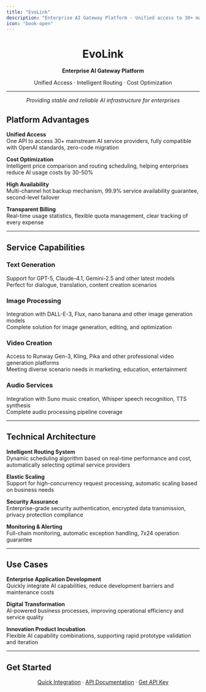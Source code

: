 ```yaml
---
title: "EvoLink"
description: "Enterprise AI Gateway Platform - Unified access to 30+ mainstream AI service providers"
icon: "book-open"
---
```


<div align="center">

# EvoLink

**Enterprise AI Gateway Platform**

Unified Access · Intelligent Routing · Cost Optimization

---

*Providing stable and reliable AI infrastructure for enterprises*

</div>

## Platform Advantages

**Unified Access**  
One API to access 30+ mainstream AI service providers, fully compatible with OpenAI standards, zero-code migration

**Cost Optimization**  
Intelligent price comparison and routing scheduling, helping enterprises reduce AI usage costs by 30-50%

**High Availability**  
Multi-channel hot backup mechanism, 99.9% service availability guarantee, second-level failover

**Transparent Billing**  
Real-time usage statistics, flexible quota management, clear tracking of every expense

---

## Service Capabilities

### Text Generation
Support for GPT-5, Claude-4.1, Gemini-2.5 and other latest models  
Perfect for dialogue, translation, content creation scenarios

### Image Processing  
Integration with DALL-E-3, Flux, nano banana and other image generation models  
Complete solution for image generation, editing, and optimization

### Video Creation
Access to Runway Gen-3, Kling, Pika and other professional video generation platforms  
Meeting diverse scenario needs in marketing, education, entertainment

### Audio Services
Integration with Suno music creation, Whisper speech recognition, TTS synthesis  
Complete audio processing pipeline coverage

---

## Technical Architecture

**Intelligent Routing System**  
Dynamic scheduling algorithm based on real-time performance and cost, automatically selecting optimal service providers

**Elastic Scaling**  
Support for high-concurrency request processing, automatic scaling based on business needs

**Security Assurance**  
Enterprise-grade security authentication, encrypted data transmission, privacy protection compliance

**Monitoring & Alerting**  
Full-chain monitoring, automatic exception handling, 7x24 operation guarantee

---

## Use Cases

**Enterprise Application Development**  
Quickly integrate AI capabilities, reduce development barriers and maintenance costs

**Digital Transformation**  
AI-powered business processes, improving operational efficiency and service quality

**Innovation Product Incubation**  
Flexible AI capability combinations, supporting rapid prototype validation and iteration

---

## Get Started

<div align="center">

[Quick Integration](en/quickstart) · [API Documentation](en/api-manual/text-series/chat) · [Get API Key](https://evolink.ai/dashboard/keys)

</div>